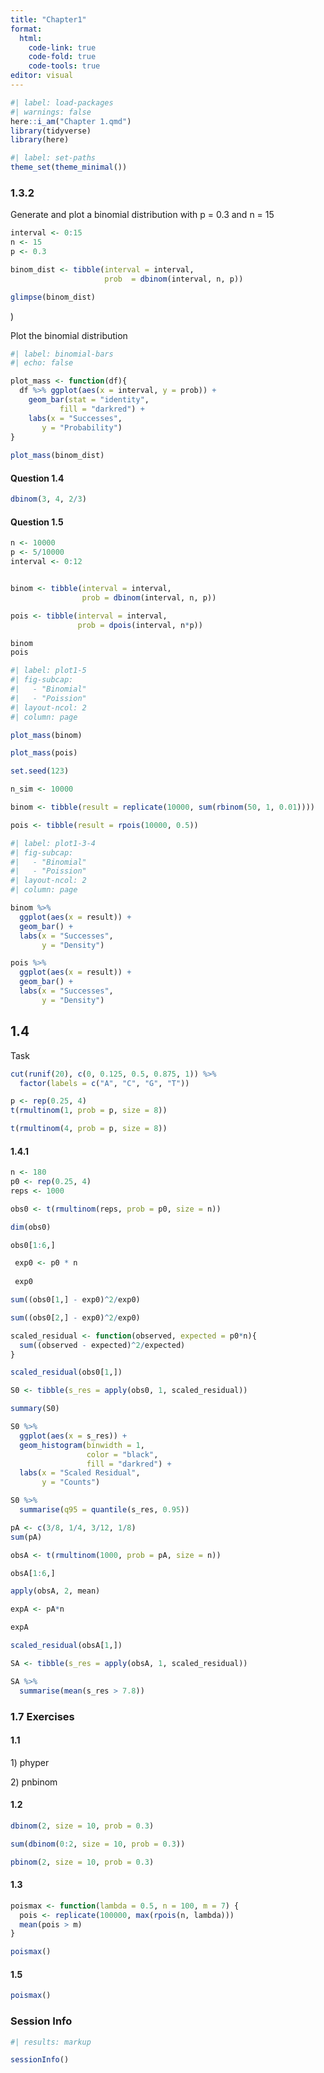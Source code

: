 ```yaml
---
title: "Chapter1"
format: 
  html:
    code-link: true
    code-fold: true
    code-tools: true
editor: visual
---
```


```r
#| label: load-packages
#| warnings: false
here::i_am("Chapter 1.qmd")
library(tidyverse)
library(here)
```

```r
#| label: set-paths
theme_set(theme_minimal())
```

### 1.3.2

Generate and plot a binomial distribution with p = 0.3 and n = 15

```r
interval <- 0:15
n <- 15
p <- 0.3

binom_dist <- tibble(interval = interval,
                     prob  = dbinom(interval, n, p))

glimpse(binom_dist)
```

)

Plot the binomial distribution

```r
#| label: binomial-bars
#| echo: false

plot_mass <- function(df){
  df %>% ggplot(aes(x = interval, y = prob)) +
    geom_bar(stat = "identity",
           fill = "darkred") +
    labs(x = "Successes",
       y = "Probability")
}
 
plot_mass(binom_dist) 

```

#### Question 1.4

```r
dbinom(3, 4, 2/3)
```

#### Question 1.5

```r
n <- 10000
p <- 5/10000
interval <- 0:12


binom <- tibble(interval = interval,
                prob = dbinom(interval, n, p))

pois <- tibble(interval = interval,
               prob = dpois(interval, n*p))

binom
pois
```

```r
#| label: plot1-5
#| fig-subcap: 
#|   - "Binomial"
#|   - "Poission"
#| layout-ncol: 2
#| column: page

plot_mass(binom)

plot_mass(pois)
```

```r
set.seed(123)

n_sim <- 10000

binom <- tibble(result = replicate(10000, sum(rbinom(50, 1, 0.01))))

pois <- tibble(result = rpois(10000, 0.5))
```

```r
#| label: plot1-3-4
#| fig-subcap: 
#|   - "Binomial"
#|   - "Poission"
#| layout-ncol: 2
#| column: page

binom %>%
  ggplot(aes(x = result)) +
  geom_bar() +
  labs(x = "Successes",
       y = "Density") 

pois %>%
  ggplot(aes(x = result)) +
  geom_bar() +
  labs(x = "Successes",
       y = "Density") 
```

## 1.4

Task

```r
cut(runif(20), c(0, 0.125, 0.5, 0.875, 1)) %>% 
  factor(labels = c("A", "C", "G", "T"))
```

```r
p <- rep(0.25, 4)
t(rmultinom(1, prob = p, size = 8))
```

```r
t(rmultinom(4, prob = p, size = 8))
```

#### 1.4.1

```r
n <- 180
p0 <- rep(0.25, 4)
reps <- 1000

obs0 <- t(rmultinom(reps, prob = p0, size = n))

dim(obs0)
```

```r
obs0[1:6,]
```

```r
 exp0 <- p0 * n
 
 exp0
```

```r
sum((obs0[1,] - exp0)^2/exp0)
```

```r
sum((obs0[2,] - exp0)^2/exp0)
```

```r
scaled_residual <- function(observed, expected = p0*n){
  sum((observed - expected)^2/expected)
}

scaled_residual(obs0[1,])
```

```r
S0 <- tibble(s_res = apply(obs0, 1, scaled_residual))

summary(S0)
```

```r
S0 %>%
  ggplot(aes(x = s_res)) +
  geom_histogram(binwidth = 1,
                 color = "black",
                 fill = "darkred") +
  labs(x = "Scaled Residual",
       y = "Counts")
```

```r
S0 %>%
  summarise(q95 = quantile(s_res, 0.95))
```

```r
pA <- c(3/8, 1/4, 3/12, 1/8)
sum(pA)
```

```r
obsA <- t(rmultinom(1000, prob = pA, size = n))

obsA[1:6,]
```

```r
apply(obsA, 2, mean)
```

```r
expA <- pA*n

expA
```

```r
scaled_residual(obsA[1,])
```

```r
SA <- tibble(s_res = apply(obsA, 1, scaled_residual))
```

```r
SA %>%
  summarise(mean(s_res > 7.8))
```

### 1.7 Exercises

#### 1.1

1\) phyper

2\) pnbinom

#### 1.2

```r
dbinom(2, size = 10, prob = 0.3)
```

```r
sum(dbinom(0:2, size = 10, prob = 0.3))
```

```r
pbinom(2, size = 10, prob = 0.3)
```

#### 1.3

```r
poismax <- function(lambda = 0.5, n = 100, m = 7) {
  pois <- replicate(100000, max(rpois(n, lambda)))
  mean(pois > m)
}

poismax()
```

#### 1.5

```r
poismax()
```

### Session Info

```r
#| results: markup

sessionInfo()
```
